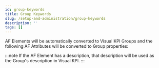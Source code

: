 ```yaml
---
id: group-keywords
title: Group Keywords
slug: /setup-and-administration/group-keywords
description: ''
tags: []
---
```



AF Elements will be automatically converted to Visual KPI Groups and the following AF Attributes will be converted to Group properties:

:::note
If the AF Element has a description, that description will be used as the Group's description in Visual KPI.
:::

<JsonToTable jsonData={table} />